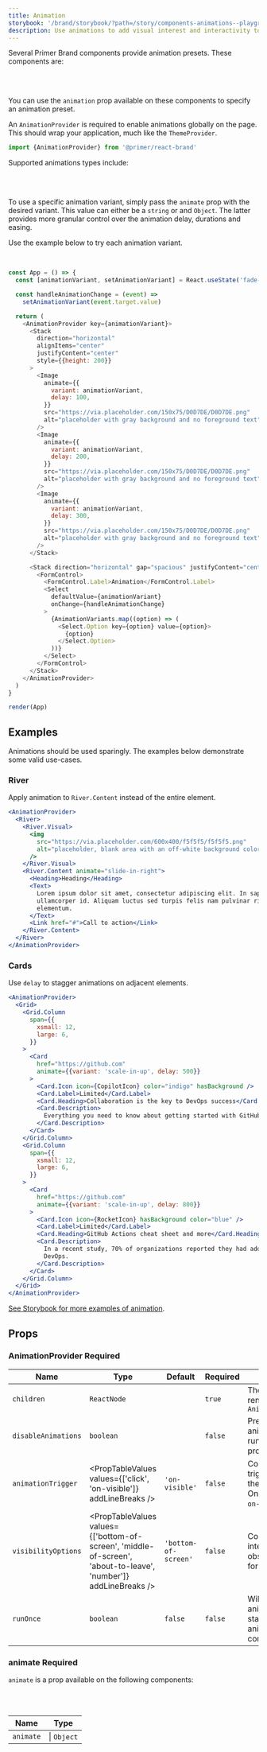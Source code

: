 ```yaml
---
title: Animation
storybook: '/brand/storybook/?path=/story/components-animations--playground'
description: Use animations to add visual interest and interactivity to a web page or application.
---
```



Several Primer Brand components provide animation presets. These components are:

<PropTableValues
  values={supportedComponents}
  commaSeparated
  removeApostrophes
/>

<br />
<br />

You can use the `animation` prop available on these components to specify an animation preset.

An `AnimationProvider` is required to enable animations globally on the page. This should wrap your application, much like the `ThemeProvider`.

```js
import {AnimationProvider} from '@primer/react-brand'
```

Supported animations types include:

<PropTableValues values={AnimationVariants} commaSeparated removeApostrophes />

<br />
<br />

To use a specific animation variant, simply pass the `animate` prop with the desired variant. This value can either be a `string` or and `Object`. The latter provides more granular control over the animation delay, durations and easing.

Use the example below to try each animation variant.

<br />

```javascript live noinline
const App = () => {
  const [animationVariant, setAnimationVariant] = React.useState('fade-in')

  const handleAnimationChange = (event) =>
    setAnimationVariant(event.target.value)

  return (
    <AnimationProvider key={animationVariant}>
      <Stack
        direction="horizontal"
        alignItems="center"
        justifyContent="center"
        style={{height: 200}}
      >
        <Image
          animate={{
            variant: animationVariant,
            delay: 100,
          }}
          src="https://via.placeholder.com/150x75/D0D7DE/D0D7DE.png"
          alt="placeholder with gray background and no foreground text"
        />
        <Image
          animate={{
            variant: animationVariant,
            delay: 200,
          }}
          src="https://via.placeholder.com/150x75/D0D7DE/D0D7DE.png"
          alt="placeholder with gray background and no foreground text"
        />
        <Image
          animate={{
            variant: animationVariant,
            delay: 300,
          }}
          src="https://via.placeholder.com/150x75/D0D7DE/D0D7DE.png"
          alt="placeholder with gray background and no foreground text"
        />
      </Stack>

      <Stack direction="horizontal" gap="spacious" justifyContent="center">
        <FormControl>
          <FormControl.Label>Animation</FormControl.Label>
          <Select
            defaultValue={animationVariant}
            onChange={handleAnimationChange}
          >
            {AnimationVariants.map((option) => (
              <Select.Option key={option} value={option}>
                {option}
              </Select.Option>
            ))}
          </Select>
        </FormControl>
      </Stack>
    </AnimationProvider>
  )
}

render(App)
```

## Examples

Animations should be used sparingly. The examples below demonstrate some valid use-cases.

### River

Apply animation to `River.Content` instead of the entire element.

```jsx live
<AnimationProvider>
  <River>
    <River.Visual>
      <img
        src="https://via.placeholder.com/600x400/f5f5f5/f5f5f5.png"
        alt="placeholder, blank area with an off-white background color"
      />
    </River.Visual>
    <River.Content animate="slide-in-right">
      <Heading>Heading</Heading>
      <Text>
        Lorem ipsum dolor sit amet, consectetur adipiscing elit. In sapien sit
        ullamcorper id. Aliquam luctus sed turpis felis nam pulvinar risus
        elementum.
      </Text>
      <Link href="#">Call to action</Link>
    </River.Content>
  </River>
</AnimationProvider>
```

### Cards

Use `delay` to stagger animations on adjacent elements.

```jsx live
<AnimationProvider>
  <Grid>
    <Grid.Column
      span={{
        xsmall: 12,
        large: 6,
      }}
    >
      <Card
        href="https://github.com"
        animate={{variant: 'scale-in-up', delay: 500}}
      >
        <Card.Icon icon={CopilotIcon} color="indigo" hasBackground />
        <Card.Label>Limited</Card.Label>
        <Card.Heading>Collaboration is the key to DevOps success</Card.Heading>
        <Card.Description>
          Everything you need to know about getting started with GitHub Actions.
        </Card.Description>
      </Card>
    </Grid.Column>
    <Grid.Column
      span={{
        xsmall: 12,
        large: 6,
      }}
    >
      <Card
        href="https://github.com"
        animate={{variant: 'scale-in-up', delay: 800}}
      >
        <Card.Icon icon={RocketIcon} hasBackground color="blue" />
        <Card.Label>Limited</Card.Label>
        <Card.Heading>GitHub Actions cheat sheet and more</Card.Heading>
        <Card.Description>
          In a recent study, 70% of organizations reported they had adopted
          DevOps.
        </Card.Description>
      </Card>
    </Grid.Column>
  </Grid>
</AnimationProvider>
```

[See Storybook for more examples of animation](/brand/storybook/?path=/story/components-animations--playground).

## Props

### AnimationProvider <Label>Required</Label>

| Name                | Type                                                                                                            | Default              | Required | Description                                                                    |
| ------------------- | --------------------------------------------------------------------------------------------------------------- | -------------------- | -------- | ------------------------------------------------------------------------------ |
| `children`          | `ReactNode`                                                                                                     |                      | `true`   | The children to render within the `AnimationProvider`                          |
| `disableAnimations` | `boolean`                                                                                                       |                      | `false`  | Prevents animations from running inside the provider                           |
| `animationTrigger`  | <PropTableValues values={['click', 'on-visible']} addLineBreaks />                                              | `'on-visible'`       | `false`  | Controls the trigger method for the animation. One of `click` or `on-visible`. |
| `visibilityOptions` | <PropTableValues values={['bottom-of-screen', 'middle-of-screen', 'about-to-leave', 'number']} addLineBreaks /> | `'bottom-of-screen'` | `false`  | Controls the intersection observer options for the animation.                  |
| `runOnce`           | `boolean`                                                                                                       | `false`              | `false`  | Will persist the animation end-state after the animation has completed.        |

### animate <Label>Required</Label>

`animate` is a prop available on the following components:

<PropTableValues
  values={supportedComponents}
  commaSeparated
  removeApostrophes
/>

<br />
<br />

| Name      | Type                                                                     |
| --------- | ------------------------------------------------------------------------ |
| `animate` | <PropTableValues values={AnimationVariants} addLineBreaks /> \| `Object` |
